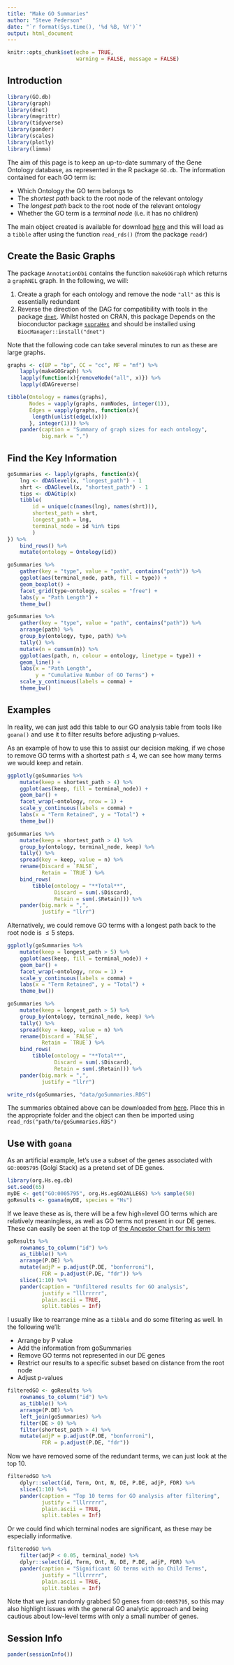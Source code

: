 ```yaml
---
title: "Make GO Summaries"
author: "Steve Pederson"
date: "`r format(Sys.time(), '%d %B, %Y')`"
output: html_document
---
```


```r
knitr::opts_chunk$set(echo = TRUE,
					  warning = FALSE, message = FALSE)
```

## Introduction

```r
library(GO.db)
library(graph)
library(dnet)
library(magrittr)
library(tidyverse)
library(pander)
library(scales)
library(plotly)
library(limma)
```

The aim of this page is to keep an up-to-date summary of the Gene Ontology database, as represented in the R package `GO.db`.
The information contained for each GO term is:

- Which Ontology the GO term belongs to
- The *shortest path* back to the root node of the relevant ontology
- The *longest path* back to the root node of the relevant ontology
- Whether the GO term is a *terminal node* (i.e. it has no children)

The main object created is available for download  [here](https://github.com/UofABioinformaticsHub/summaries2GO/data/goSummaries.RDS?raw=true) and this will load as a `tibble` after using the function `read_rds()` (from the package `readr`)

## Create the Basic Graphs

The package `AnnotationDbi` contains the function `makeGOGraph` which returns a `graphNEL` graph.
In the following, we will:

1. Create a graph for each ontology and remove the node `"all"` as this is essentially redundant
2. Reverse the direction of the DAG for compatibility with tools in the package [`dnet`](https://cran.r-project.org/web/packages/dnet/index.html). Whilst hosted on CRAN, this package Depends on the bioconductor package [`supraHex`](https://www.bioconductor.org/packages/release/bioc/html/supraHex.html) and should be installed using `BiocManager::install("dnet")`

Note that the following code can take several minutes to run as these are large graphs.

```r
graphs <- c(BP = "bp", CC = "cc", MF = "mf") %>%
	lapply(makeGOGraph) %>%
	lapply(function(x){removeNode("all", x)}) %>%
	lapply(dDAGreverse)
```

```r
tibble(Ontology = names(graphs),
	   Nodes = vapply(graphs, numNodes, integer(1)),
	   Edges = vapply(graphs, function(x){
	   	length(unlist(edgeL(x)))
	   }, integer(1))) %>%
	pander(caption = "Summary of graph sizes for each ontology",
		   big.mark = ",")
```


## Find the Key Information

```r
goSummaries <- lapply(graphs, function(x){
	lng <- dDAGlevel(x, "longest_path") - 1
	shrt <- dDAGlevel(x, "shortest_path") - 1
	tips <- dDAGtip(x)
	tibble(
		id = unique(c(names(lng), names(shrt))),
		shortest_path = shrt,
		longest_path = lng,
		terminal_node = id %in% tips
		)
}) %>%
	bind_rows() %>%
	mutate(ontology = Ontology(id))
```

```r
goSummaries %>%
	gather(key = "type", value = "path", contains("path")) %>%
	ggplot(aes(terminal_node, path, fill = type)) +
	geom_boxplot() +
	facet_grid(type~ontology, scales = "free") +
	labs(y = "Path Length") +
	theme_bw()
```

```r
goSummaries %>%
	gather(key = "type", value = "path", contains("path")) %>%
	arrange(path) %>%
	group_by(ontology, type, path) %>%
	tally() %>%
	mutate(n = cumsum(n)) %>%
	ggplot(aes(path, n, colour = ontology, linetype = type)) +
	geom_line() +
	labs(x = "Path Length",
		 y = "Cumulative Number of GO Terms") +
	scale_y_continuous(labels = comma) +
	theme_bw()
```

## Examples

In reality, we can just add this table to our GO analysis table from tools like `goana()` and use it to filter results before adjusting p-values.

As an example of how to use this to assist our decision making, if we chose to remove GO terms with a shortest path $\leq$ 4, we can see how many terms we would keep and retain.

```r
ggplotly(goSummaries %>%
	mutate(keep = shortest_path > 4) %>%
	ggplot(aes(keep, fill = terminal_node)) +
	geom_bar() +
	facet_wrap(~ontology, nrow = 1) +
	scale_y_continuous(labels = comma) +
	labs(x = "Term Retained", y = "Total") +
	theme_bw())
```

```r
goSummaries %>%
	mutate(keep = shortest_path > 4) %>%
	group_by(ontology, terminal_node, keep) %>%
	tally() %>%
	spread(key = keep, value = n) %>%
	rename(Discard = `FALSE`,
		   Retain = `TRUE`) %>%
	bind_rows(
		tibble(ontology = "**Total**",
			   Discard = sum(.$Discard),
			   Retain = sum(.$Retain))) %>%
	pander(big.mark = ",",
		   justify = "llrr")
```

Alternatively, we could remove GO terms with a longest path back to the root node is $\leq 5$ steps.

```r
ggplotly(goSummaries %>%
	mutate(keep = longest_path > 5) %>%
	ggplot(aes(keep, fill = terminal_node)) +
	geom_bar() +
	facet_wrap(~ontology, nrow = 1) +
	scale_y_continuous(labels = comma) +
	labs(x = "Term Retained", y = "Total") +
	theme_bw())
```

```r
goSummaries %>%
	mutate(keep = longest_path > 5) %>%
	group_by(ontology, terminal_node, keep) %>%
	tally() %>%
	spread(key = keep, value = n) %>%
	rename(Discard = `FALSE`,
		   Retain = `TRUE`) %>%
	bind_rows(
		tibble(ontology = "**Total**",
			   Discard = sum(.$Discard),
			   Retain = sum(.$Retain))) %>%
	pander(big.mark = ",",
		   justify = "llrr")
```



```r
write_rds(goSummaries, "data/goSummaries.RDS")
```

The summaries obtained above can be downloaded from [here](https://github.com/UofABioinformaticsHub/summaries2GO/data/goSummaries.RDS?raw=true).
Place this in the appropriate folder and the object can then be imported using `read_rds("path/to/goSummaries.RDS")`

## Use with `goana`

As an artificial example, let's use a subset of the genes associated with `GO:0005795` (Golgi Stack) as a pretend set of DE genes.

```r
library(org.Hs.eg.db)
set.seed(65)
myDE <- get("GO:0005795", org.Hs.egGO2ALLEGS) %>% sample(50)
goResults <- goana(myDE, species = "Hs")
```

If we leave these as is, there will be a few high=level GO terms which are relatively meaningless, as well as GO terms not present in our DE genes.
These can easily be seen at the top of [the Ancestor Chart for this term](https://www.ebi.ac.uk/QuickGO/GTerm?id=GO:0005795)

```r
goResults %>%
 	rownames_to_column("id") %>%
 	as_tibble() %>%
 	arrange(P.DE) %>% 
	mutate(adjP = p.adjust(P.DE, "bonferroni"),
		   FDR = p.adjust(P.DE, "fdr")) %>%
	slice(1:10) %>%
	pander(caption = "Unfiltered results for GO analysis",
		   justify = "lllrrrrr",
		   plain.ascii = TRUE,
		   split.tables = Inf)
```


I usually like to rearrange mine as a `tibble` and do some filtering as well.
In the following we'll:

- Arrange by P value
- Add the information from goSummaries
- Remove GO terms not represented in our DE genes
- Restrict our results to a specific subset based on distance from the root node
- Adjust p-values

```r
filteredGO <- goResults %>%
	rownames_to_column("id") %>%
	as_tibble() %>%
	arrange(P.DE) %>%
	left_join(goSummaries) %>%
	filter(DE > 0) %>%
	filter(shortest_path > 4) %>%
	mutate(adjP = p.adjust(P.DE, "bonferroni"),
		   FDR = p.adjust(P.DE, "fdr"))
```

Now we have removed some of the redundant terms, we can just look at the top 10.

```r
filteredGO %>%
	dplyr::select(id, Term, Ont, N, DE, P.DE, adjP, FDR) %>%
	slice(1:10) %>%
	pander(caption = "Top 10 terms for GO analysis after filtering",
		   justify = "lllrrrrr",
		   plain.ascii = TRUE,
		   split.tables = Inf)
```

Or we could find which terminal nodes are significant, as these may be especially informative.

```r
filteredGO %>%
	filter(adjP < 0.05, terminal_node) %>%
	dplyr::select(id, Term, Ont, N, DE, P.DE, adjP, FDR) %>%
	pander(caption = "Significant GO terms with no Child Terms",
		   justify = "lllrrrrr",
		   plain.ascii = TRUE,
		   split.tables = Inf)
```

Note that we just randomly grabbed 50 genes from `GO:0005795`, so this may also highlight issues with the general GO analytic approach and being cautious about low-level terms with only a small number of genes.

## Session Info

```r
pander(sessionInfo())
```

